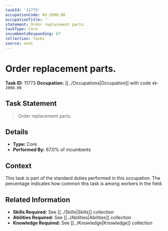 ```yaml
---
taskId: '11773'
occupationCode: 49-2098.00
occupationTitle: ''
statement: Order replacement parts.
taskType: Core
incumbentsResponding: 67
collection: Tasks
source: onet
---
```

# Order replacement parts.

**Task ID:** 11773
**Occupation:** [[../Occupations|Occupation]] with code `49-2098.00`

## Task Statement

> Order replacement parts.

## Details

- **Type:** Core
- **Performed By:** 67.0% of incumbents

## Context

This task is part of the standard duties performed in this occupation. The percentage indicates how common this task is among workers in the field.

## Related Information

- **Skills Required:** See [[../Skills|Skills]] collection
- **Abilities Required:** See [[../Abilities|Abilities]] collection
- **Knowledge Required:** See [[../Knowledge|Knowledge]] collection
